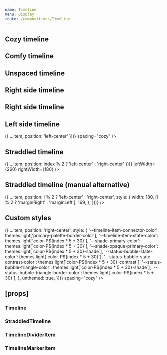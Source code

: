 ```yaml
---
name: Timeline
menu: Display
route: /compositions/Timeline
---
```



<PageTitle src="compositions/Timeline" title="Timeline" />

## Cozy timeline

<Playground>
  <ThemeWrapper>
    <Timeline items={items} spacing="cozy" />
  </ThemeWrapper>
</Playground>

## Comfy timeline

<Playground>
  <ThemeWrapper>
    <Timeline items={items} spacing="comfy" />
  </ThemeWrapper>
</Playground>

## Unspaced timeline

<Playground>
  <ThemeWrapper>
    <Timeline items={items} />
  </ThemeWrapper>
</Playground>

## Right side timeline

<Playground>
  <ThemeWrapper>
    <Timeline items={items} spacing="cozy" />
  </ThemeWrapper>
</Playground>

## Right side timeline

<Playground>
  <ThemeWrapper>
    <Timeline items={items} spacing="cozy" />
  </ThemeWrapper>
</Playground>

## Left side timeline

<Playground>
  <ThemeWrapper>
    <Timeline items={items.map(item => ({ ...item, position: 'left-center' }))} spacing="cozy" />
  </ThemeWrapper>
</Playground>

## Straddled timeline

<Playground>
  <ThemeWrapper>
    <StraddledTimeline
      items={items.map((item, index) => ({ ...item, position: index % 2 ? 'left-center' : 'right-center' }))}
      leftWidth={260}
      rightWidth={180}
    />
  </ThemeWrapper>
</Playground>

## Straddled timeline (manual alternative)

<Playground>
  <ThemeWrapper>
    <Timeline
      items={items.map((item, i) => ({
        ...item,
        position: i % 2 ? 'left-center' : 'right-center',
        style: {
          width: 180,
          [i % 2 ? 'marginRight' : 'marginLeft']: 169,
        },
      }))}
    />
  </ThemeWrapper>
</Playground>

## Custom styles

<Playground>
  <ThemeWrapper>
    <Timeline
      items={items.map(({ color, ...item }, index) => ({
        ...item,
        position: 'right-center',
        style: {
          '--timeline-item-connector-color': themes.light['primary-palette-border-color'],
          '--timeline-item-state-color': themes.light[`color-P${index * 5 + 30}`],
          '--shade-primary-color': themes.light[`color-P${index * 5 + 30}`],
          '--shade-opaque-primary-color': themes.light[`color-P${index * 5 + 30}-shade`],
          '--status-bubble-state-color': themes.light[`color-P${index * 5 + 30}`],
          '--status-bubble-state-contrast-color': themes.light[`color-P${index * 5 + 30}-contrast`],
          '--status-bubble-triangle-color': themes.light[`color-P${index * 5 + 30}-shade`],
          '--status-bubble-triangle-border-color': themes.light[`color-P${index * 5 + 30}`],
        },
        unthemed: true,
      }))}
      spacing="cozy"
    />
  </ThemeWrapper>
</Playground>

## \[props\]

### Timeline

<Props of={Timeline} />

### StraddledTimeline

<Props of={StraddledTimeline} />

### TimelineDividerItem

<Props of={TimelineDividerItem} />

### TimelineMarkerItem

<Props of={TimelineMarkerItem} />
